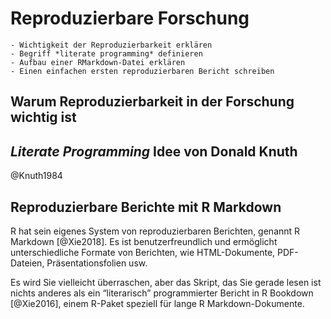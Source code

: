 # Reproduzierbare Forschung {#reproduzieren}

```block
- Wichtigkeit der Reproduzierbarkeit erklären
- Begriff *literate programming* definieren
- Aufbau einer RMarkdown-Datei erklären
- Einen einfachen ersten reproduzierbaren Bericht schreiben
```

## Warum Reproduzierbarkeit in der Forschung wichtig ist


## *Literate Programming* Idee von Donald Knuth
@Knuth1984

## Reproduzierbare Berichte mit R Markdown
R hat sein eigenes System von reproduzierbaren Berichten, genannt R Markdown [@Xie2018]. Es ist benutzerfreundlich und ermöglicht unterschiedliche Formate von Berichten, wie HTML-Dokumente, PDF-Dateien, Präsentationsfolien usw.

Es wird Sie vielleicht überraschen, aber das Skript, das Sie gerade lesen ist nichts anderes als ein "literarisch" programmierter Bericht in R Bookdown [@Xie2016], einem R-Paket speziell für lange R Markdown-Dokumente.


